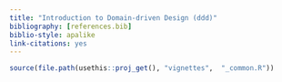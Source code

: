 ---
title: "Introduction to Domain-driven Design (ddd)"
bibliography: [references.bib]
biblio-style: apalike
link-citations: yes
---

```{r, include = FALSE}
source(file.path(usethis::proj_get(), "vignettes",  "_common.R"))
```
